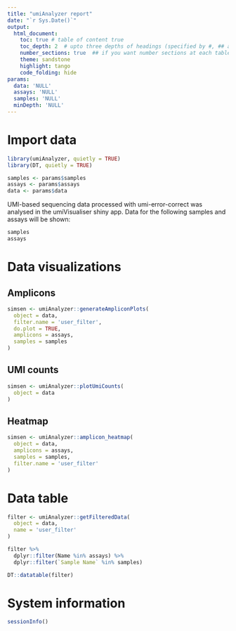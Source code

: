 ```yaml
---
title: "umiAnalyzer report"
date: "`r Sys.Date()`"
output: 
  html_document:
    toc: true # table of content true
    toc_depth: 2  # upto three depths of headings (specified by #, ## and ###)
    number_sections: true  ## if you want number sections at each table header
    theme: sandstone
    highlight: tango
    code_folding: hide
params:
  data: 'NULL'
  assays: 'NULL'
  samples: 'NULL'
  minDepth: 'NULL'
---
```


# Import data

```r
library(umiAnalyzer, quietly = TRUE)
library(DT, quietly = TRUE)

samples <- params$samples
assays <- params$assays
data <- params$data
```

UMI-based sequencing data processed with umi-error-correct was analysed in the 
umiVisualiser shiny app. Data for the following samples and assays will be shown:

```r
samples
assays
```

# Data visualizations {.tabset}

## Amplicons

```r
simsen <- umiAnalyzer::generateAmpliconPlots(
  object = data,
  filter.name = 'user_filter',
  do.plot = TRUE,
  amplicons = assays,
  samples = samples
)
```

## UMI counts

```r
simsen <- umiAnalyzer::plotUmiCounts(
  object = data
)
```

## Heatmap

```r
simsen <- umiAnalyzer::amplicon_heatmap(
  object = data, 
  amplicons = assays, 
  samples = samples,
  filter.name = 'user_filter'
)
```


# Data table

```r
filter <- umiAnalyzer::getFilteredData(
  object = data,
  name = 'user_filter'
)

filter %>%
  dplyr::filter(Name %in% assays) %>%
  dplyr::filter(`Sample Name` %in% samples)

DT::datatable(filter)
```

# System information
```r
sessionInfo()
```





